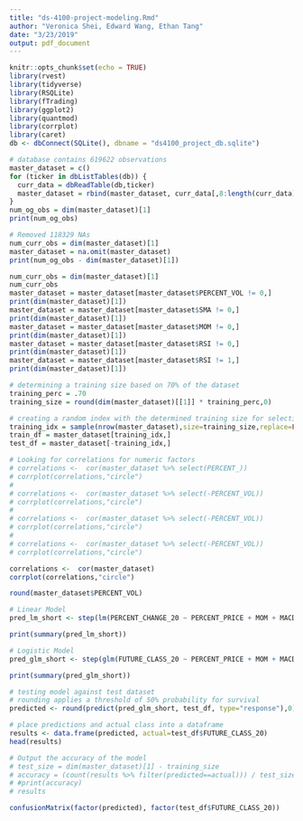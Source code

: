 ```yaml
---
title: "ds-4100-project-modeling.Rmd"
author: "Veronica Shei, Edward Wang, Ethan Tang"
date: "3/23/2019"
output: pdf_document
---
```


```r
knitr::opts_chunk$set(echo = TRUE)
library(rvest)
library(tidyverse)
library(RSQLite)
library(fTrading)
library(ggplot2)
library(quantmod)
library(corrplot)
library(caret)
db <- dbConnect(SQLite(), dbname = "ds4100_project_db.sqlite")
```

```r
# database contains 619622 observations
master_dataset = c()
for (ticker in dbListTables(db)) {
  curr_data = dbReadTable(db,ticker)
  master_dataset = rbind(master_dataset, curr_data[,8:length(curr_data)])
}
num_og_obs = dim(master_dataset)[1]
print(num_og_obs)
```

```r
# Removed 118329 NAs
num_curr_obs = dim(master_dataset)[1]
master_dataset = na.omit(master_dataset)
print(num_og_obs - dim(master_dataset)[1])
```

```r
num_curr_obs = dim(master_dataset)[1]
num_curr_obs
master_dataset = master_dataset[master_dataset$PERCENT_VOL != 0,]
print(dim(master_dataset)[1])
master_dataset = master_dataset[master_dataset$SMA != 0,]
print(dim(master_dataset)[1])
master_dataset = master_dataset[master_dataset$MOM != 0,]
print(dim(master_dataset)[1])
master_dataset = master_dataset[master_dataset$RSI != 0,]
print(dim(master_dataset)[1])
master_dataset = master_dataset[master_dataset$RSI != 1,]
print(dim(master_dataset)[1])
```

```r
# determining a training size based on 70% of the dataset
training_perc = .70
training_size = round(dim(master_dataset)[[1]] * training_perc,0)

# creating a random index with the determined training size for selecting the training/testing set
training_idx = sample(nrow(master_dataset),size=training_size,replace=FALSE)
train_df = master_dataset[training_idx,]
test_df = master_dataset[-training_idx,]
```

```r
# Looking for correlations for numeric factors
# correlations <-  cor(master_dataset %>% select(PERCENT_))
# corrplot(correlations,"circle")
# 
# correlations <-  cor(master_dataset %>% select(-PERCENT_VOL))
# corrplot(correlations,"circle")
# 
# correlations <-  cor(master_dataset %>% select(-PERCENT_VOL))
# corrplot(correlations,"circle")
# 
# correlations <-  cor(master_dataset %>% select(-PERCENT_VOL))
# corrplot(correlations,"circle")

correlations <-  cor(master_dataset)
corrplot(correlations,"circle")
```

```r
round(master_dataset$PERCENT_VOL)
```

```r
# Linear Model
pred_lm_short <- step(lm(PERCENT_CHANGE_20 ~ PERCENT_PRICE + MOM + MACD + STOCH.K + STOCH.D + RSI + VOR, train_df), direction = "both")

print(summary(pred_lm_short))
```

```r
# Logistic Model
pred_glm_short <- step(glm(FUTURE_CLASS_20 ~ PERCENT_PRICE + MOM + MACD + STOCH.K + STOCH.D + RSI + VOR, train_df, family=binomial), direction = "both")

print(summary(pred_glm_short))
```

```r
# testing model against test dataset
# rounding applies a threshold of 50% probability for survival
predicted <- round(predict(pred_glm_short, test_df, type="response"),0)

# place predictions and actual class into a dataframe
results <- data.frame(predicted, actual=test_df$FUTURE_CLASS_20)
head(results)

# Output the accuracy of the model
# test_size = dim(master_dataset)[1] - training_size
# accuracy = (count(results %>% filter(predicted==actual))) / test_size
# #print(accuracy)
# results

confusionMatrix(factor(predicted), factor(test_df$FUTURE_CLASS_20))
```


